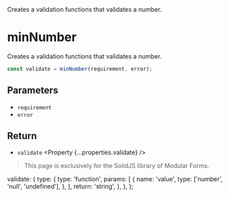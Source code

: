 
<Title>minNumber</Title>
<Description>
  Creates a validation functions that validates a number.
</Description>

# minNumber

<Solid block>

Creates a validation functions that validates a number.

```ts
const validate = minNumber(requirement, error);
```

## Parameters

- `requirement` <Property type="number" />
- `error` <Property type="string" />

## Return

- `validate` <Property {...properties.validate} />

</Solid>

<Qwik block>

> This page is exclusively for the SolidJS library of Modular Forms.

</Qwik>

  validate: {
    type: {
      type: 'function',
      params: [
        {
          name: 'value',
          type: ['number', 'null', 'undefined'],
        },
      ],
      return: 'string',
    },
  },
};

